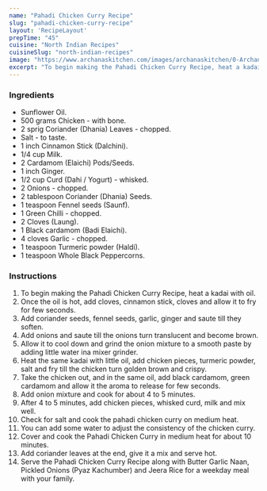 ---
name: "Pahadi Chicken Curry Recipe"
slug: "pahadi-chicken-curry-recipe"
layout: 'RecipeLayout'
prepTime: "45"
cuisine: "North Indian Recipes"
cuisineSlug: "north-indian-recipes"
image: "https://www.archanaskitchen.com/images/archanaskitchen/0-Archanas-Kitchen-Recipes/2017/9-oct/Pahari_Chicken_Curry_Recipe-9294.jpg"
excerpt: "To begin making the Pahadi Chicken Curry Recipe, heat a kadai with oil"
---

### Ingredients

- Sunflower Oil.
- 500 grams Chicken - with bone.
- 2 sprig Coriander (Dhania) Leaves - chopped.
- Salt - to taste.
- 1 inch Cinnamon Stick (Dalchini).
- 1/4 cup Milk.
- 2 Cardamom (Elaichi) Pods/Seeds.
- 1 inch Ginger.
- 1/2 cup Curd (Dahi / Yogurt) - whisked.
- 2 Onions - chopped.
- 2 tablespoon Coriander (Dhania) Seeds.
- 1 teaspoon Fennel seeds (Saunf).
- 1 Green Chilli - chopped.
- 2 Cloves (Laung).
- 1 Black cardamom (Badi Elaichi).
- 4 cloves Garlic - chopped.
- 1 teaspoon Turmeric powder (Haldi).
- 1 teaspoon Whole Black Peppercorns.

### Instructions

1. To begin making the Pahadi Chicken Curry Recipe, heat a kadai with oil.
1. Once the oil is hot, add cloves, cinnamon stick, cloves and allow it to fry for few seconds.
1. Add coriander seeds, fennel seeds, garlic, ginger and saute till they soften.
1. Add onions and saute till the onions turn translucent and become brown.
1. Allow it to cool down and grind the onion mixture to a smooth paste by adding little water ina  mixer grinder.
1. Heat the same kadai with little oil, add chicken pieces, turmeric powder, salt and fry till the chicken turn golden brown and crispy.
1. Take the chicken out, and in the same oil, add black cardamom, green cardamom and allow it the aroma to release for few seconds.
1. Add onion mixture and cook for about 4 to 5 minutes.
1. After 4 to 5 minutes, add chicken pieces, whisked curd, milk and mix well.
1. Check for salt and cook the pahadi chicken curry on medium heat.
1. You can add some water to adjust the consistency of the chicken curry.
1. Cover and cook the Pahadi Chicken Curry in medium heat for about 10 minutes.
1. Add coriander leaves at the end, give it a mix and serve hot.
1. Serve the Pahadi Chicken Curry Recipe along with Butter Garlic Naan, Pickled Onions (Pyaz Kachumber) and Jeera Rice for a weekday meal with your family.
